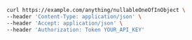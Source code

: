 ```bash showLineNumbers copy filename="Nullable One Of Type In Object Post usage example"
curl https://example.com/anything/nullableOneOfInObject \
--header 'Content-Type: application/json' \
--header 'Accept: application/json' \
--header 'Authorization: Token YOUR_API_KEY'
```
